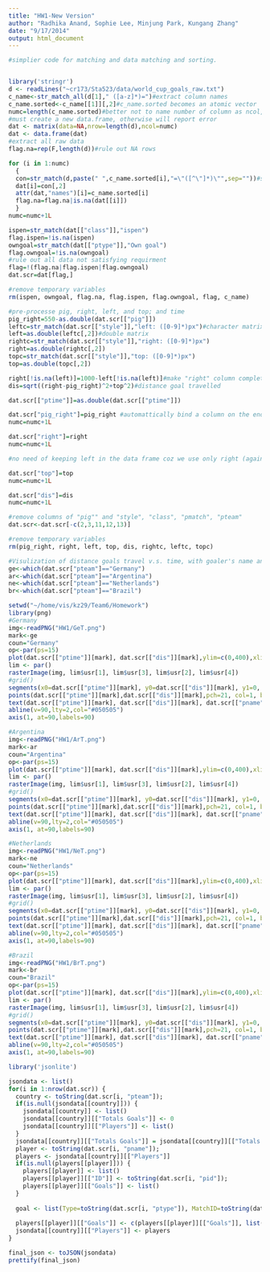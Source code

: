 ```yaml
---
title: "HW1-New Version"
author: "Radhika Anand, Sophie Lee, Minjung Park, Kungang Zhang"
date: "9/17/2014"
output: html_document
---
```



```r
#simplier code for matching and data matching and sorting.


library('stringr')
d <- readLines("~cr173/Sta523/data/world_cup_goals_raw.txt")
c_name<-str_match_all(d[1]," ([a-z]*)=")#extract column names
c_name.sorted<-c_name[[1]][,2]#c_name.sorted becomes an atomic vector
numc=length(c_name.sorted)#better not to name number of column as ncol, since it is parameter name of matrix. 
#must create a new data.frame, otherwise will report error
dat <- matrix(data=NA,nrow=length(d),ncol=numc)
dat <- data.frame(dat)
#extract all raw data
flag.na=rep(F,length(d))#rule out NA rows

for (i in 1:numc)
  {
  con=str_match(d,paste(" ",c_name.sorted[i],"=\"([^\"]*)\"",sep=""))#str_match return a matrix, instead of a list, easier to manipulate
  dat[i]=con[,2]
  attr(dat,"names")[i]=c_name.sorted[i]
  flag.na=flag.na|is.na(dat[[i]])
  }
numc=numc+1L

ispen=str_match(dat[["class"]],"ispen")
flag.ispen=!is.na(ispen)
owngoal=str_match(dat[["ptype"]],"Own goal")
flag.owngoal=!is.na(owngoal)
#rule out all data not satisfying requirment
flag=!(flag.na|flag.ispen|flag.owngoal)
dat.scr=dat[flag,]

#remove temporary variables
rm(ispen, owngoal, flag.na, flag.ispen, flag.owngoal, flag, c_name)

#pre-processe pig, right, left, and top; and time
pig_right=550-as.double(dat.scr[["pig"]])
leftc=str_match(dat.scr[["style"]],"left: ([0-9]*)px")#character matrix
left=as.double(leftc[,2])#double matrix
rightc=str_match(dat.scr[["style"]],"right: ([0-9]*)px")
right=as.double(rightc[,2])
topc=str_match(dat.scr[["style"]],"top: ([0-9]*)px")
top=as.double(topc[,2])

right[!is.na(left)]=1000-left[!is.na(left)]#make "right" column complete based on the pig_right
dis=sqrt((right-pig_right)^2+top^2)#distance goal travelled

dat.scr[["ptime"]]=as.double(dat.scr[["ptime"]])

dat.scr["pig_right"]=pig_right #automattically bind a column on the end of dat.scr with given name.
numc=numc+1L 

dat.scr["right"]=right
numc=numc+1L

#no need of keeping left in the data frame coz we use only right (again left is redundant)

dat.scr["top"]=top
numc=numc+1L

dat.scr["dis"]=dis
numc=numc+1L

#remove columns of "pig"" and "style", "class", "pmatch", "pteam"
dat.scr<-dat.scr[-c(2,3,11,12,13)]

#remove temporary variables
rm(pig_right, right, left, top, dis, rightc, leftc, topc)

#Visulization of distance goals travel v.s. time, with goaler's name and national flag as background.
ge<-which(dat.scr["pteam"]=="Germany")
ar<-which(dat.scr["pteam"]=="Argentina")
ne<-which(dat.scr["pteam"]=="Netherlands")
br<-which(dat.scr["pteam"]=="Brazil")

setwd("~/home/vis/kz29/Team6/Homework")
library(png)
#Germany
img<-readPNG("HW1/GeT.png")
mark<-ge
coun="Germany"
op<-par(ps=15)
plot(dat.scr[["ptime"]][mark], dat.scr[["dis"]][mark],ylim=c(0,400),xlim=c(0,125),xlab="Time (minutes)", ylab="Length of goal",main=coun)
lim <- par()
rasterImage(img, lim$usr[1], lim$usr[3], lim$usr[2], lim$usr[4])
#grid()
segments(x0=dat.scr[["ptime"]][mark], y0=dat.scr[["dis"]][mark], y1=0, col="#303030")
points(dat.scr[["ptime"]][mark],dat.scr[["dis"]][mark],pch=21, col=1, bg="#1D10FC")
text(dat.scr[["ptime"]][mark], dat.scr[["dis"]][mark], dat.scr[["pname"]][mark], cex=0.53, pos=4, col="black")
abline(v=90,lty=2,col="#050505")
axis(1, at=90,labels=90)

#Argentina
img<-readPNG("HW1/ArT.png")
mark<-ar
coun="Argentina"
op<-par(ps=15)
plot(dat.scr[["ptime"]][mark], dat.scr[["dis"]][mark],ylim=c(0,400),xlim=c(0,125),xlab="Time (minutes)", ylab="Length of goal",main=coun)
lim <- par()
rasterImage(img, lim$usr[1], lim$usr[3], lim$usr[2], lim$usr[4])
#grid()
segments(x0=dat.scr[["ptime"]][mark], y0=dat.scr[["dis"]][mark], y1=0, col="#303030")
points(dat.scr[["ptime"]][mark],dat.scr[["dis"]][mark],pch=21, col=1, bg="#1D10FC")
text(dat.scr[["ptime"]][mark], dat.scr[["dis"]][mark], dat.scr[["pname"]][mark], cex=0.53, pos=4, col="black")
abline(v=90,lty=2,col="#050505")
axis(1, at=90,labels=90)

#Netherlands
img<-readPNG("HW1/NeT.png")
mark<-ne
coun="Netherlands"
op<-par(ps=15)
plot(dat.scr[["ptime"]][mark], dat.scr[["dis"]][mark],ylim=c(0,400),xlim=c(0,125),xlab="Time (minutes)", ylab="Length of goal",main=coun)
lim <- par()
rasterImage(img, lim$usr[1], lim$usr[3], lim$usr[2], lim$usr[4])
#grid()
segments(x0=dat.scr[["ptime"]][mark], y0=dat.scr[["dis"]][mark], y1=0, col="#303030")
points(dat.scr[["ptime"]][mark],dat.scr[["dis"]][mark],pch=21, col=1, bg="#1D10FC")
text(dat.scr[["ptime"]][mark], dat.scr[["dis"]][mark], dat.scr[["pname"]][mark], cex=0.53, pos=4, col="black")
abline(v=90,lty=2,col="#050505")
axis(1, at=90,labels=90)

#Brazil
img<-readPNG("HW1/BrT.png")
mark<-br
coun="Brazil"
op<-par(ps=15)
plot(dat.scr[["ptime"]][mark], dat.scr[["dis"]][mark],ylim=c(0,400),xlim=c(0,125),xlab="Time (minutes)", ylab="Length of goal",main=coun)
lim <- par()
rasterImage(img, lim$usr[1], lim$usr[3], lim$usr[2], lim$usr[4])
#grid()
segments(x0=dat.scr[["ptime"]][mark], y0=dat.scr[["dis"]][mark], y1=0, col="#303030")
points(dat.scr[["ptime"]][mark],dat.scr[["dis"]][mark],pch=21, col=1, bg="#1D10FC")
text(dat.scr[["ptime"]][mark], dat.scr[["dis"]][mark], dat.scr[["pname"]][mark], cex=0.53, pos=4, col="black")
abline(v=90,lty=2,col="#050505")
axis(1, at=90,labels=90)

library('jsonlite')

jsondata <- list()
for(i in 1:nrow(dat.scr)) { 
  country <- toString(dat.scr[i, "pteam"]);
  if(is.null(jsondata[[country]])) { 
    jsondata[[country]] <- list() 
    jsondata[[country]][["Totals Goals"]] <- 0
    jsondata[[country]][["Players"]] <- list()
  }
  jsondata[[country]][["Totals Goals"]] = jsondata[[country]][["Totals Goals"]] + 1
  player <- toString(dat.scr[i, "pname"]);
  players <- jsondata[[country]][["Players"]]
  if(is.null(players[[player]])) { 
    players[[player]] <- list()
    players[[player]][["ID"]] <- toString(dat.scr[i, "pid"]);
    players[[player]][["Goals"]] <- list()
  }
  
  goal <- list(Type=toString(dat.scr[i, "ptype"]), MatchID=toString(dat.scr[i, "mid"]), Time=as.numeric(toString(dat.scr[i, "ptime"])), ExtraTime=as.numeric(toString(dat.scr[i, "paddtime"])), PIG_right=as.numeric(toString(dat.scr[i, "pig_right"])), Right=as.numeric(toString(dat.scr[i, "right"])), Top=as.numeric(toString(dat.scr[i, "top"]))) 
  
  players[[player]][["Goals"]] <- c(players[[player]][["Goals"]], list(goal))
  jsondata[[country]][["Players"]] <- players
}

final_json <- toJSON(jsondata)
prettify(final_json)

```

